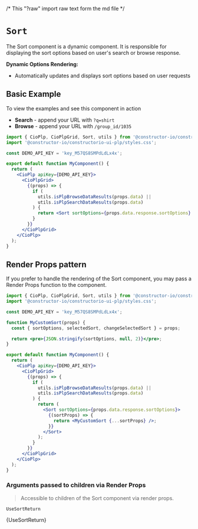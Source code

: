 /* This "?raw" import raw text form the md file */

<Meta of={SortStories} />

# `Sort`

The Sort component is a dynamic component.
It is responsible for displaying the sort options based on user's search or browse response.

**Dynamic Options Rendering:**

- Automatically updates and displays sort options based on user requests

<Canvas>
  <div style={{ height: '180px', width: 'fit-content', margin: 'auto' }}>
    <Story of={SortStories.Primary} />
  </div>
</Canvas>

## Basic Example

To view the examples and see this component in action

- **Search** - append your URL with `?q=shirt`
- **Browse** - append your URL with `/group_id/1035`

```jsx
import { CioPlp, CioPlpGrid, Sort, utils } from '@constructor-io/constructorio-ui-plp';
import '@constructor-io/constructorio-ui-plp/styles.css';

const DEMO_API_KEY = 'key_M57QS8SMPdLdLx4x';

export default function MyComponent() {
  return (
    <CioPlp apiKey={DEMO_API_KEY}>
      <CioPlpGrid>
        {(props) => {
          if (
            utils.isPlpBrowseDataResults(props.data) ||
            utils.isPlpSearchDataResults(props.data)
          ) {
            return <Sort sortOptions={props.data.response.sortOptions} />;
          }
        }}
      </CioPlpGrid>
    </CioPlp>
  );
}
```

## Render Props pattern

If you prefer to handle the rendering of the Sort component, you may pass a Render Props function to the component.

```jsx
import { CioPlp, CioPlpGrid, Sort, utils } from '@constructor-io/constructorio-ui-plp';
import '@constructor-io/constructorio-ui-plp/styles.css';

const DEMO_API_KEY = 'key_M57QS8SMPdLdLx4x';

function MyCustomSort(props) {
  const { sortOptions, selectedSort, changeSelectedSort } = props;

  return <pre>{JSON.stringify(sortOptions, null, 2)}</pre>;
}

export default function MyComponent() {
  return (
    <CioPlp apiKey={DEMO_API_KEY}>
      <CioPlpGrid>
        {(props) => {
          if (
            utils.isPlpBrowseDataResults(props.data) ||
            utils.isPlpSearchDataResults(props.data)
          ) {
            return (
              <Sort sortOptions={props.data.response.sortOptions}>
                {(sortProps) => {
                  return <MyCustomSort {...sortProps} />;
                }}
              </Sort>
            );
          }
        }}
      </CioPlpGrid>
    </CioPlp>
  );
}
```

### Arguments passed to children via Render Props

> Accessible to children of the Sort component via render props.

`UseSortReturn`

<Markdown>{UseSortReturn}</Markdown>
